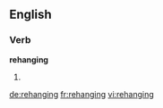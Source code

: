 ==English==

===Verb===
'''rehanging'''

# {{present participle of|rehang}}

[[de:rehanging]]
[[fr:rehanging]]
[[vi:rehanging]]